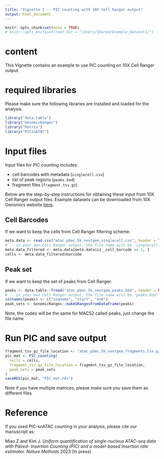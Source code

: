 ```yaml
---
title: "Vignette 1 -- PIC counting with 10X Cell Ranger output"
output: html_document
---
```


```r
knitr::opts_chunk$set(echo = TRUE)
# knitr::opts_knit$set(root.dir = "/Users/Shared/Example_dataset1/")
```

# content 
This Vignette contains an example to use PIC counting on 10X Cell Ranger output. 

# required libraries 
Please make sure the following libraries are installed and loaded for the analysis. 
```r
library("data.table")
library("GenomicRanges")
library("Matrix")
library("PICsnATAC")
```

# Input files

Input files for PIC counting includes:

  * cell barcodes with metadata (`singlecell.csv`)
  * list of peak regions (`peaks.bed`)
  * fragment files (`fragment.tsv.gz`)

Below are the step-by-step instructions for obtaining these input from 10X Cell Ranger output files. Example datasets can be downloaded from 10X Genomics website [here](https://www.10xgenomics.com/resources/datasets/5-k-peripheral-blood-mononuclear-cells-pbm-cs-from-a-healthy-donor-next-gem-v-1-1-1-1-standard-2-0-0).

## Cell Barcodes
If we want to keep the cells from Cell Ranger filtering scheme:
```r
meta.data <- read.csv("atac_pbmc_5k_nextgem_singlecell.csv", header = TRUE)
# -- in your own Cell Ranger output, the file name will be 'singlecell.csv'
meta.data_filtered <- meta.data[meta.data$is__cell_barcode == 1, ]
cells <- meta.data_filtered$barcode
```

## Peak set
If we want to keep the set of peaks from Cell Ranger:
```r
peaks <- data.table::fread("atac_pbmc_5k_nextgem_peaks.bed", header = FALSE)
# -- in your own Cell Ranger output, the file name will be 'peaks.bed'
colnames(peaks) <- c("seqname", "start", "end")
peak_sets <- GenomicRanges::makeGRangesFromDataFrame(peaks)
```
Note, the codes will be the same for MACS2 called peaks, just change the file name

# Run PIC and save output
```r
fragment_tsv_gz_file_location <- "atac_pbmc_5k_nextgem_fragments.tsv.gz"
pic_mat <- PIC_counting(
  cells = cells,
  fragment_tsv_gz_file_location = fragment_tsv_gz_file_location,
  peak_sets = peak_sets
)
saveRDS(pic_mat, "PIC_mat.rds")
```
Note if you have multiple matrices, please make sure you save them as different files 

# Reference
If you used PIC-snATAC counting in your analysis, please cite our manuscript as:

Miao Z and Kim J. *Uniform quantification of single-nucleus ATAC-seq data with Paired- Insertion Counting (PIC) and a model-based insertion rate estimator.* _Nature Methods_ 2023 (In press)

